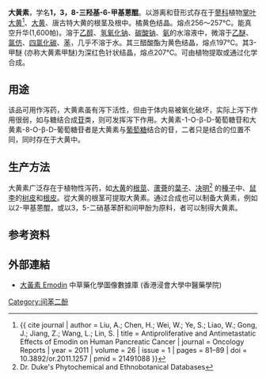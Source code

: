 {{chembox
| Watchedfields = changed
| verifiedrevid = 443722128
| ImageFile = Emodin.svg
| ImageSize = 
| ImageName = Skeletal formula
| ImageFile1 = Emodin-3D-balls.png
| ImageSize1 = 
| ImageName1 = Ball-and-stick model
| IUPACName = 1,3,8-trihydroxy-6-methylanthracene-9,10-dione
| OtherNames = 泻素、大黃甘、大黃素、朱砂莲甲素、泻鼠李树皮、虎杖大黄素
|Section1={{Chembox Identifiers
| ChemSpiderID_Ref = {{chemspidercite|correct|chemspider}}
| ChemSpiderID = 3107
| KEGG_Ref = {{keggcite|correct|kegg}}
| KEGG = C10343
| InChI = 1/C15H10O5/c1-6-2-8-12(10(17)3-6)15(20)13-9(14(8)19)4-7(16)5-11(13)18/h2-5,16-18H,1H3
| InChIKey = RHMXXJGYXNZAPX-UHFFFAOYAD
| ChEMBL_Ref = {{ebicite|correct|EBI}}
| ChEMBL = 289277
| StdInChI_Ref = {{stdinchicite|correct|chemspider}}
| StdInChI = 1S/C15H10O5/c1-6-2-8-12(10(17)3-6)15(20)13-9(14(8)19)4-7(16)5-11(13)18/h2-5,16-18H,1H3
| StdInChIKey_Ref = {{stdinchicite|correct|chemspider}}
| StdInChIKey = RHMXXJGYXNZAPX-UHFFFAOYSA-N
| CASNo_Ref = {{cascite|correct|CAS}}
| CASNo =518-82-1
| PubChem =3220
| DrugBank_Ref = {{drugbankcite|correct|drugbank}}
| DrugBank = DB07715
| UNII_Ref = {{fdacite|correct|FDA}}
| UNII = KA46RNI6HN
| ChEBI_Ref = {{ebicite|correct|EBI}}
| ChEBI = 42223
| SMILES = O=C2c1cc(cc(O)c1C(=O)c3c2cc(O)cc3O)C
}}
|Section2={{Chembox Properties
| C =15|H=10|O=5
| Appearance = 橙色固体
| Appearance_Ref = {{Herbal Extract Online. http://herbalextractonline.com/Herbal-Extract/Emodin.html (accessed Nov 9, 2014).}}
| Density = 1.583±0.06 g/cm3
| Density_Ref = {{Scifinder (accessed Nov 9, 2014). Emodin (518-82-1) Experimental Properties.}} 
| MeltingPtC = 256 - 257
| MeltingPt_Ref = {{Scifinder (accessed Nov 9, 2014). Emodin (518-82-1) Experimental Properties.}}
| BoilingPt = 586.9 ± 39.0 °C
| BoilingPt_Ref = {{Scifinder (accessed Nov 9, 2014). Emodin (518-82-1) Experimental Properties.}}
| Solubility =
  }}
|Section3={{Chembox Hazards
| MainHazards =
| FlashPt =
| AutoignitionPt = 
 }}
}}
'''大黄素'''，学名'''1，3，8-三羟基-6-甲基蒽醌'''。以游离和苷形式存在于[[蓼科|蓼科]]植物[[掌叶大黄|掌叶大黄]]<ref>{{ cite journal | author = Liu, A.; Chen, H.; Wei, W.; Ye, S.; Liao, W.; Gong, J.; Jiang, Z.; Wang, L.; Lin, S. | title = Antiproliferative and Antimetastatic Effects of Emodin on Human Pancreatic Cancer | journal = Oncology Reports | year = 2011 | volume = 26 | issue = 1 | pages = 81–89 | doi = 10.3892/or.2011.1257 | pmid = 21491088 }}</ref>、[[大黄|大黄]]、唐古特大黄的根茎及根中。橘黄色结晶。熔点256～257℃。能真空升华(1,600帕)。溶于[[乙醇|乙醇]]、[[氢氧化钠|氢氧化钠]]、[[碳酸钠|碳酸钠]]、[[氨|氨]]的水溶液中，微溶于[[乙醚|乙醚]]、[[氯仿|氯仿]]、[[四氯化碳|四氯化碳]]、[[苯|苯]]，几乎不溶于水。其三醋酸酯为黄色结晶，熔点197℃。其3-甲醚 (亦称大黄素甲醚)为深红色针状结晶，熔点207℃。可由植物提取或通过化学合成。

== 用途 ==
该品可用作泻药，大黄素虽有泻下活性，但由于体内易被氧化破坏，实际上泻下作用很弱，如与糖结合成[[苷|苷]]类，则可发挥泻下作用。大黄素-1-O-β-D-葡萄糖苷和大黄素-8-O-β-D-葡萄糖苷者是大黄素与[[葡萄糖|葡萄糖]]结合的苷，二者只是结合的位置不同，同时存在于大黄中。

== 生产方法 == 
大黄素广泛存在于植物性泻药，如[[大黄|大黄]]的[[根|根]][[莖|莖]]、[[蘆薈|蘆薈]]的[[葉子|葉子]]、[[决明|决明]]<ref>Dr. Duke's Phytochemical and Ethnobotanical Databases</ref> 的[[種子|種子]]中、[[鼠李|鼠李]]的[[树皮|树皮]]和[[根皮|根皮]]。從大黄的根茎可提取大黄素。通过合成也可以制备大黄素，例如以2-甲基蒽醌，或以3，5-二硝基苯酐和间甲酚为原料，者可以制得大黄素。

== 参考资料==
{{Reflist}}

==外部連結==
* [http://libproject.hkbu.edu.hk/was40/detail?channelid=22253&lang=cht&searchword=code=P00071 大黃素 Emodin] {{Wayback|url=http://libproject.hkbu.edu.hk/was40/detail?channelid=22253&lang=cht&searchword=code=P00071 |date=20160304123916 }} 中草藥化學圖像數據庫 (香港浸會大學中醫藥學院) {{zh}}{{en}}

[[Category:间苯二酚|Category:间苯二酚]]